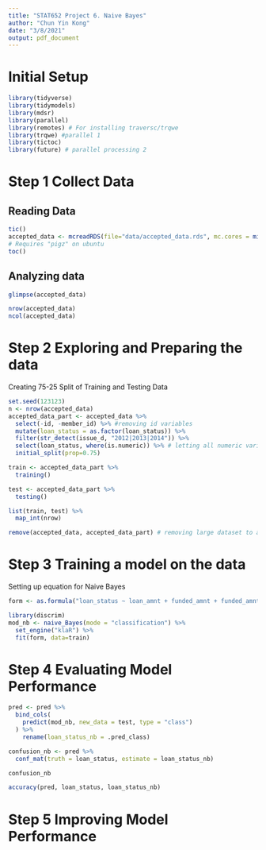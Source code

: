 ---
title: "STAT652 Project 6. Naive Bayes"
author: "Chun Yin Kong"
date: "3/8/2021"
output: pdf_document
---

# Initial Setup
```{r warning=FALSE, message=FALSE}
library(tidyverse)
library(tidymodels)
library(mdsr)
library(parallel)
library(remotes) # For installing traversc/trqwe
library(trqwe) #parallel 1
library(tictoc)
library(future) # parallel processing 2
```

# Step 1 Collect Data
## Reading Data
```{r warning=FALSE, message=FALSE, eval=FALSE}
tic()
accepted_data <- mcreadRDS(file="data/accepted_data.rds", mc.cores = min(parallel::detectCores(), 16))
# Requires "pigz" on ubuntu
toc()
```

## Analyzing data
```{r}
glimpse(accepted_data)
```

```{r}
nrow(accepted_data)
ncol(accepted_data)
```

# Step 2 Exploring and Preparing the data
Creating 75-25 Split of Training and Testing Data
```{r}
set.seed(123123)
n <- nrow(accepted_data)
accepted_data_part <- accepted_data %>%
  select(-id, -member_id) %>% #removing id variables
  mutate(loan_status = as.factor(loan_status)) %>%
  filter(str_detect(issue_d, "2012|2013|2014")) %>%
  select(loan_status, where(is.numeric)) %>% # letting all numeric variables remain, others all drop
  initial_split(prop=0.75)

train <- accepted_data_part %>%
  training()

test <- accepted_data_part %>%
  testing()

list(train, test) %>%
  map_int(nrow)

remove(accepted_data, accepted_data_part) # removing large dataset to avoid RAM shortage
```

# Step 3 Training a model on the data
Setting up equation for Naive Bayes
```{r}
form <- as.formula("loan_status ~ loan_amnt + funded_amnt + funded_amnt_inv + int_rate + installment + annual_inc + delinq_2yrs + fico_range_low + fico_range_high")
```

```{r warning=FALSE, message=FALSE}
library(discrim)
mod_nb <- naive_Bayes(mode = "classification") %>%
  set_engine("klaR") %>%
  fit(form, data=train)
```

# Step 4 Evaluating Model Performance
```{r}
pred <- pred %>%
  bind_cols(
    predict(mod_nb, new_data = test, type = "class")
  ) %>%
    rename(loan_status_nb = .pred_class)
```

```{r}
confusion_nb <- pred %>%
  conf_mat(truth = loan_status, estimate = loan_status_nb)

confusion_nb
```

```{r}
accuracy(pred, loan_status, loan_status_nb)
```

# Step 5 Improving Model Performance
